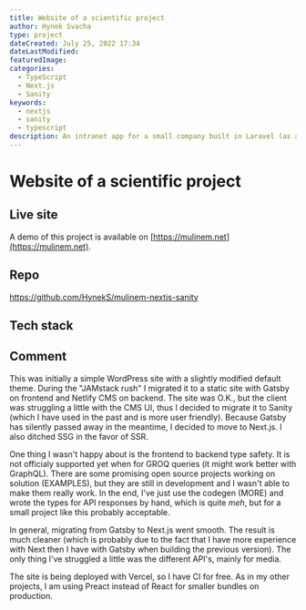 ```yaml
---
title: Website of a scientific project
author: Hynek Svacha
type: project
dateCreated: July 25, 2022 17:34
dateLastModified:
featuredImage:
categories:
  - TypeScript
  - Next.js
  - Sanity
keywords:
  - nextjs
  - sanity
  - typescript
description: An intranet app for a small company built in Laravel (as a backend) and React (as a frontend) showcase.
---
```


# Website of a scientific project

## Live site
A demo of this project is available on [https://mulinem.net](https://mulinem.net).

## Repo

https://github.com/HynekS/mulinem-nextjs-sanity

## Tech stack

<DevstackItem item="nextjs" label="NextJS" />
<DevstackItem item="sanity" label="Sanity" />

## Comment

This was initially a simple WordPress site with a slightly modified default theme. During the "JAMstack rush" I migrated it to a static site with Gatsby on frontend and Netlify CMS on backend. The site was O.K., but the client was struggling a little with the CMS UI, thus I decided to migrate it to Sanity (which I have used in the past and is more user friendly). Because Gatsby has silently passed away in the meantime, I decided to move to Next.js. I also ditched SSG in the favor of SSR.

One thing I wasn't happy about is the frontend to backend type safety. It is not officialy supported yet when for GROQ queries (it might work better with GraphQL). There are some promising open source projects working on solution (EXAMPLES), but they are still in development and I wasn't able to make them really work. In the end, I've just use the codegen (MORE) and wrote the types for API responses by hand, which is quite _meh_, but for a small project like this probably acceptable.

In general, migrating from Gatsby to Next.js went smooth. The result is much cleaner (which is probably due to the fact that I have more experience with Next then I have with Gatsby when building the previous version). The only thing I've struggled a little was the different API's, mainly for media.

The site is being deployed with Vercel, so I have CI for free. As in my other projects, I am using Preact instead of React for smaller bundles on production.

